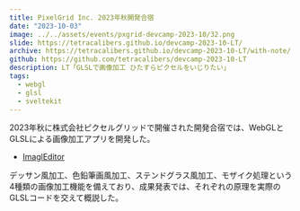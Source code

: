 ```yaml
---
title: PixelGrid Inc. 2023年秋開発合宿
date: "2023-10-03"
image: ../../assets/events/pxgrid-devcamp-2023-10/32.png
slide: https://tetracalibers.github.io/devcamp-2023-10-LT/
archive: https://tetracalibers.github.io/devcamp-2023-10-LT/with-note/
github: https://github.com/tetracalibers/devcamp-2023-10-LT
description: LT「GLSLで画像加工 ひたすらピクセルをいじりたい」
tags:
  - webgl
  - glsl
  - sveltekit
---
```


2023年秋に株式会社ピクセルグリッドで開催された開発合宿では、WebGLとGLSLによる画像加工アプリを開発した。

- [ImaglEditor](/projects/imagl-editor)

デッサン風加工、色鉛筆画風加工、ステンドグラス風加工、モザイク処理という4種類の画像加工機能を備えており、成果発表では、それぞれの原理を実際のGLSLコードを交えて概説した。

